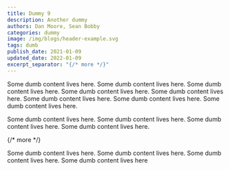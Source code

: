 ```yaml
---
title: Dummy 9
description: Another dummy
authors: Dan Moore, Sean Bobby
categories: dummy
image: /img/blogs/header-example.svg
tags: dumb
publish_date: 2021-01-09
updated_date: 2022-01-09
excerpt_separator: "{/* more */}"
---
```


Some dumb content lives here. Some dumb content lives here. Some dumb content lives here. Some dumb content lives here. Some dumb content lives here. Some dumb content lives here. Some dumb content lives here. Some dumb content lives here.

Some dumb content lives here. Some dumb content lives here. Some dumb content lives here. Some dumb content lives here.

{/* more */}

Some dumb content lives here. Some dumb content lives here. Some dumb content lives here. Some dumb content lives here